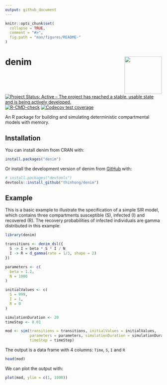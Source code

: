 ```yaml
---
output: github_document
---
```


<!-- README.md is generated from README.Rmd. Please edit that file -->

```r
knitr::opts_chunk$set(
  collapse = TRUE,
  comment = "#>",
  fig.path = "man/figures/README-"
)
```

# denim <img src="man/figures/logo.svg" align="right" width="120" />

<!-- badges: start -->
[![Project Status: Active – The project has reached a stable, usable state and is being actively developed.](https://www.repostatus.org/badges/latest/active.svg)](https://www.repostatus.org/#active)
[![R-CMD-check](https://github.com/thinhong/denim/actions/workflows/R-CMD-check.yaml/badge.svg)](https://github.com/thinhong/denim/actions/workflows/R-CMD-check.yaml)
[![Codecov test coverage](https://codecov.io/gh/thinhong/denim/branch/master/graph/badge.svg)](https://app.codecov.io/gh/thinhong/denim?branch=master)
<!-- badges: end -->

An R package for building and simulating deterministic compartmental models with memory.

## Installation

You can install denim from CRAN with:

``` r
install.packages("denim")
```

Or install the development version of denim from [GitHub](https://github.com/) with:

``` r
# install.packages("devtools")
devtools::install_github("thinhong/denim")
```

## Example

This is a basic example to illustrate the specification of a simple SIR model, which contains three compartments susceptible (S), infected (I) and recovered (R). The recovery probabilities of infected individuals are gamma distributed in this example:

```r
library(denim)

transitions <- denim_dsl({
  S -> I = beta * S * I / N
  I -> R = d_gamma(rate = 1/3, shape = 2)
})

parameters <- c(
  beta = 1.2,
  N = 1000
)

initialValues <- c(
  S = 999, 
  I = 1, 
  R = 0
)

simulationDuration <- 20
timeStep <- 0.01

mod <- sim(transitions = transitions, initialValues = initialValues, 
           parameters = parameters, simulationDuration = simulationDuration, 
           timeStep = timeStep)
```

The output is a data frame with 4 columns: `Time`, `S`, `I` and `R`

```r
head(mod)
```

We can plot the output with:

```r
plot(mod, ylim = c(1, 1000))
```
